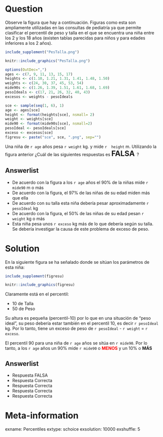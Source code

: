 Question
========
Observe la figura que hay a continuación. Figuras como esta son ampliamente utilizadas en las consultas de pediatría ya que permite clasificar el percentil de peso y talla en el que se encuentra una niña entre los 2 y los 18 años (existen tablas parecidas para niños y para edades inferiores a los 2 años).
```r
include_supplement("PesTalla.png")
```

```r
knitr::include_graphics("PesTalla.png")
```

```r
options(OutDec=",")
ages <- c(7, 9, 11, 13, 15, 17)
heights <- c(1.10, 1.21, 1.31, 1.41, 1.48, 1.50)
weights <- c(24, 30, 37, 45, 53, 54)
mide90s <- c(1.26, 1.39, 1.51, 1.61, 1.68, 1.69)
pesoIdeals <- c(17, 21, 26, 32, 40, 43)
excesos <- weights - pesoIdeals

sce <- sample(seq(1, 6), 1)
age <- ages[sce]
height <- format(heights[sce], nsmall= 2)
weight <- weights[sce]
mide90 <- format(mide90s[sce], nsmall=2)
pesoIdeal <- pesoIdeals[sce]
exceso <- excesos[sce]
figresu <- paste("sce", sce, ".png", sep="")
``` 

Una niña de `r age` años pesa `r weight` kg. y mide `r  height` m. Utilizando la figura anterior ¿Cuál de las siguientes respuestas es <font size="5"> **FALSA** </font>?


Answerlist
----------
* De acuerdo con la figura a los `r age`  años el 90\% de la niñas mide `r mide90` m o más 
* De acuerdo con la figura, el 97\% de las niñas de su edad miden más que ella
* De acuerdo con su talla esta niña debería pesar aproximadamente `r pesoIdeal` kg
* De acuerdo con la figura, el 50\% de las niñas de su edad pesan `r weight` kg o más
* Esta niña pesa unos `r exceso` kg más de lo que debería según su talla. Se debería investigar la causa de este problema de exceso de peso.



Solution
========
En la siguiente figura se ha señalado donde se sitúan los parámetros de esta niña:
```r
include_supplement(figresu)
```
```r
knitr::include_graphics(figresu)
```

Claramente está en el percentil:

* 10 de Talla
* 50 de Peso

Su altura es pequeña (percentil-10) por lo que en una situación de “peso ideal”, su peso debería estar también en el percentil 10, es decir `r pesoIdeal` kg. Por lo tanto, tiene un exceso de peso de `r pesoIdeal` - `r weight`  = `r exceso`.

El percentil 90 para una niña de `r age` años se sitúa en `r mide90`. Por lo tanto, a los `r age` años un 90% mide `r mide90` o **<span style="color: red;">MENOS</span>** y un 10% o **MÁS**


 
Answerlist
----------
* Respuesta FALSA
* Respuesta Correcta
* Respuesta Correcta
* Respuesta Correcta
* Respuesta Correcta



Meta-information
================
exname: Percentiles
extype: schoice
exsolution: 10000
exshuffle: 5
